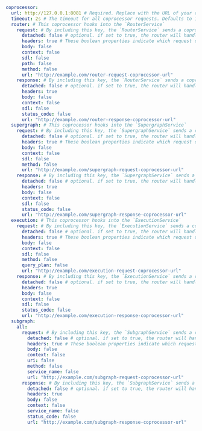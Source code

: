 ```yaml title="router.yaml"
coprocessor:
  url: http://127.0.0.1:8081 # Required. Replace with the URL of your coprocessor's HTTP endpoint.
  timeout: 2s # The timeout for all coprocessor requests. Defaults to 1 second (1s)
  router: # This coprocessor hooks into the `RouterService`
    request: # By including this key, the `RouterService` sends a coprocessor request whenever it first receives a client request.
      detached: false # optional. if set to true, the router will handle the request without waiting for the coprocessor to respond
      headers: true # These boolean properties indicate which request data to include in the coprocessor request. All are optional and false by default.
      body: false
      context: false
      sdl: false
      path: false
      method: false
      url: "http://example.com/router-request-coprocessor-url"
    response: # By including this key, the `RouterService` sends a coprocessor request whenever it's about to send response data to a client (including incremental data via @defer).
      detached: false # optional. if set to true, the router will handle the response without waiting for the coprocessor to respond
      headers: true
      body: false
      context: false
      sdl: false
      status_code: false
      url: "http://example.com/router-response-coprocessor-url"
  supergraph: # This coprocessor hooks into the `SupergraphService`
    request: # By including this key, the `SupergraphService` sends a coprocessor request whenever it first receives a client request.
      detached: false # optional. if set to true, the router will handle the request without waiting for the coprocessor to respond
      headers: true # These boolean properties indicate which request data to include in the coprocessor request. All are optional and false by default.
      body: false
      context: false
      sdl: false
      method: false
      url: "http://example.com/supergraph-request-coprocessor-url"
    response: # By including this key, the `SupergraphService` sends a coprocessor request whenever it's about to send response data to a client (including incremental data via @defer).
      detached: false # optional. if set to true, the router will handle the response without waiting for the coprocessor to respond
      headers: true
      body: false
      context: false
      sdl: false
      status_code: false
      url: "http://example.com/supergraph-response-coprocessor-url"
  execution: # This coprocessor hooks into the `ExecutionService`
    request: # By including this key, the `ExecutionService` sends a coprocessor request whenever it first receives a client request.
      detached: false # optional. if set to true, the router will handle the request without waiting for the coprocessor to respond
      headers: true # These boolean properties indicate which request data to include in the coprocessor request. All are optional and false by default.
      body: false
      context: false
      sdl: false
      method: false
      query_plan: false
      url: "http://example.com/execution-request-coprocessor-url"
    response: # By including this key, the `ExecutionService` sends a coprocessor request whenever it's about to send response data to a client (including incremental data via @defer).
      detached: false # optional. if set to true, the router will handle the response without waiting for the coprocessor to respond
      headers: true
      body: false
      context: false
      sdl: false
      status_code: false
      url: "http://example.com/execution-response-coprocessor-url"
  subgraph:
    all:
      request: # By including this key, the `SubgraphService` sends a coprocessor request whenever it is about to make a request to a subgraph.
        detached: false # optional. if set to true, the router will handle the request without waiting for the coprocessor to respond
        headers: true # These boolean properties indicate which request data to include in the coprocessor request. All are optional and false by default.
        body: false
        context: false
        uri: false
        method: false
        service_name: false
        url: "http://example.com/subgraph-request-coprocessor-url"
      response: # By including this key, the `SubgraphService` sends a coprocessor request whenever receives a subgraph response.
        detached: false # optional. if set to true, the router will handle the response without waiting for the coprocessor to respond
        headers: true
        body: false
        context: false
        service_name: false
        status_code: false
        url: "http://example.com/subgraph-response-coprocessor-url"

```
